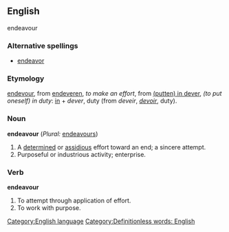 ==English==
<!--If you edit this entry, please also edit the following entry to ensure these two entries remain in synchrony:-->
endeavour
===Alternative spellings===
*[[endeavor]]

===Etymology===
{{enm}} [[endevour]], from [[endeveren]], ''to make an effort'', from [[putten in dever|(putten) in dever]], ''(to put oneself) in duty'': [[in]] + ''dever'', duty (from {{fro}} ''deveir'', ''[[devoir]]'', duty).

===Noun===
'''endeavour''' (''Plural:'' [[endeavours]])
# A [[determined]] or [[assidious]] effort toward an end; a sincere attempt.
# Purposeful or industrious activity; enterprise.

===Verb===
'''endeavour'''
# To attempt through application of effort.
# To work with purpose.
[[Category:English language]]
[[Category:Definitionless words: English]]